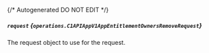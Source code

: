 {/* Autogenerated DO NOT EDIT  */}

##### `request` *{`operations.C1APIAppV1AppEntitlementOwnersRemoveRequest`}*
The request object to use for the request.
<Collapsible openLabel={Labels.showProperties} closeLabel={Labels.hideProperties}>
    <C1APIAppV1AppEntitlementOwnersRemoveRequest/>
</Collapsible>


